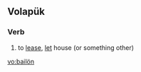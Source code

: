 ==Volapük==

===Verb===
{{infl|vo|verb}}

# to [[lease]], [[let]] house (or something other)

[[vo:bailön]]